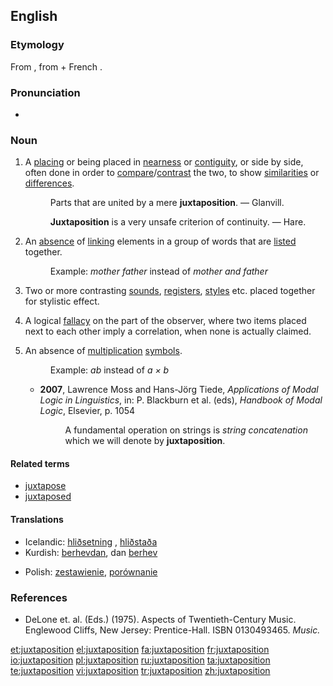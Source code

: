 ==English==
{{wikipedia|dab=Juxtaposition}}

===Etymology===
From {{etyl|fr}} {{term|juxtaposition|lang=fr}}, from {{etyl|la}} {{term|juxta|juxtā|near|lang=la}} + French {{term|position||position|lang=fr}}.

===Pronunciation===
* {{a|UK}} {{IPA|/dʒʌkstəpəˈzɪʃən/}}
{{rfp|US}}

===Noun===
{{en-noun}}

# A [[place|placing]] or being placed in [[nearness]] or [[contiguity]], or side by side, often done in order to [[compare]]/[[contrast]] the two, to show [[similarity|similarities]] or [[difference]]s.
#: {{rfdate}} Parts that are united by a mere '''juxtaposition'''. — Glanvill.
#: {{rfdate}} '''Juxtaposition''' is a very unsafe criterion of continuity. — Hare.
# {{grammar}} An [[absence]] of [[link]]ing elements in a group of words that are [[list]]ed together.
#: Example: ''mother father'' instead of ''mother and father''
# {{context|arts|literature}} Two or more contrasting [[sound]]s, [[register]]s, [[style]]s etc. placed together for stylistic effect.
# {{logic}} A logical [[fallacy]] on the part of the observer, where two items placed next to each other imply a correlation, when none is actually claimed.
# {{mathematics}} An absence of [[multiplication]] [[symbol]]s.
#: Example: ''ab'' instead of ''a × b''
#* '''2007''', Lawrence Moss and Hans-Jörg Tiede, ''Applications of Modal Logic in Linguistics'', in: P. Blackburn et al. (eds), ''Handbook of Modal Logic'', Elsevier, p. 1054
#*: A fundamental operation on strings is ''string concatenation'' which we will denote by '''juxtaposition'''.

====Related terms====
* [[juxtapose]]
* [[juxtaposed]]

====Translations====
{{trans-top|placing or being placed in nearness or contiguity or side by side}}
{{trans-mid}}
{{trans-bottom}}

{{trans-top|linguistics: absence of linking elements in a group of words that are listed together}}
{{trans-mid}}
{{trans-bottom}}

{{trans-top|music: two or more contrasting sounds, registers, styles etc. placed together for stylistic effect}}
{{trans-mid}}
{{trans-bottom}}

{{trans-top|logic: logical fallacy on the part of the observer}}
{{trans-mid}}
{{trans-bottom}}

{{trans-top|mathematics: absence of multiplication symbols}}
{{trans-mid}}
{{trans-bottom}}

{{checktrans-top}}
* Icelandic: [[hliðsetning]] {{f}}, [[hliðstaða]] {{f}}
* Kurdish: [[berhev|berhevdan]], dan [[berhev]]
{{trans-mid}}
* Polish: [[zestawienie]], [[porównanie]]
{{trans-bottom}}

===References===
* DeLone et. al. (Eds.) (1975). Aspects of Twentieth-Century Music. Englewood Cliffs, New Jersey: Prentice-Hall. ISBN 0130493465.  ''Music.''

[[et:juxtaposition]]
[[el:juxtaposition]]
[[fa:juxtaposition]]
[[fr:juxtaposition]]
[[io:juxtaposition]]
[[pl:juxtaposition]]
[[ru:juxtaposition]]
[[ta:juxtaposition]]
[[te:juxtaposition]]
[[vi:juxtaposition]]
[[tr:juxtaposition]]
[[zh:juxtaposition]]